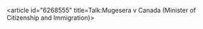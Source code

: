 <article id="6268555" title=Talk:Mugesera v Canada (Minister of Citizenship and Immigration)>
	<talkpage id="6268555" title="Talk:Mugesera v Canada (Minister of Citizenship and Immigration)">
{{WikiProject Canada|canlaw=yes|class=Stub|importance=Low}}
{{WikiProject Law|class=Stub}}
	</talkpage>
</article>